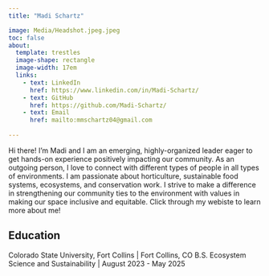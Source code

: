 ```yaml
---
title: "Madi Schartz"

image: Media/Headshot.jpeg.jpeg 
toc: false
about: 
  template: trestles
  image-shape: rectangle
  image-width: 17em
  links:
    - text: LinkedIn
      href: https://www.linkedin.com/in/Madi-Schartz/
    - text: GitHub
      href: https://github.com/Madi-Schartz/
    - text: Email
      href: mailto:mmschartz04@gmail.com
      
---
```

        
Hi there! I'm Madi and I am an emerging, highly-organized leader eager to get hands-on experience positively impacting our community. As
an outgoing person, I love to connect with different types of people in all types of environments. I am passionate about
horticulture, sustainable food systems, ecosystems, and conservation work. I strive to make a difference in
strengthening our community ties to the environment with values in making our space inclusive and equitable. Click through my webiste to learn more about me!

## Education

Colorado State University, Fort Collins | Fort Collins, CO
B.S. Ecosystem Science and Sustainability | August 2023 - May 2025





